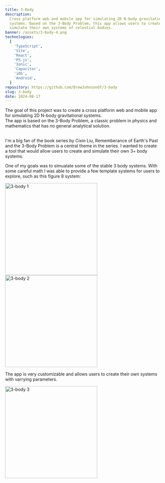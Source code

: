 ```yaml
---
title: 3-Body
description:
  Cross platform web and mobile app for simulating 2D N-body gravitational
  systems. Based on the 3-Body Problem, this app allows users to create and
  simulate their own systems of celestial bodies.
banner: /assets/3-body-4.png
technologies:
  [
    'TypeScript',
    'Vite',
    'React',
    'P5.js',
    'Ionic',
    'Capacitor',
    'iOS',
    'Android',
  ]
repository: https://github.com/DrewJohnsonGT/3-body
slug: 3-body
date: 2024-08-17
---
```


The goal of this project was to create a cross platform web and mobile app for
simulating 2D N-body gravitational systems. <br/>The app is based on the 3-Body
Problem, a classic problem in physics and mathematics that has no general
analytical solution.

<br />
I'm a big fan of the book series by Cixin Liu,
<ExternalLink href="https://en.wikipedia.org/wiki/Remembrance_of_Earth%27s_Past">
  Rememberance of Earth's Past
</ExternalLink>
and the 3-Body Problem is a central theme in the series. I wanted to create a
tool that would allow users to create and simulate their own 3+ body systems.

One of my goals was to simualate some of the stable 3 body systems. With some
careful math I was able to provide a few template systems for users to explore,
such as this figure 8 system:

<img src="/assets/3-body-1.png" alt="3-body 1" width="300px" />
<img src="/assets/3-body-2.png" alt="3-body 2" width="300px" />

The app is very customizable and allows users to create their own systems with
varrying parameters.

<img src="/assets/3-body-3.png" alt="3-body 3" width="300px" />
